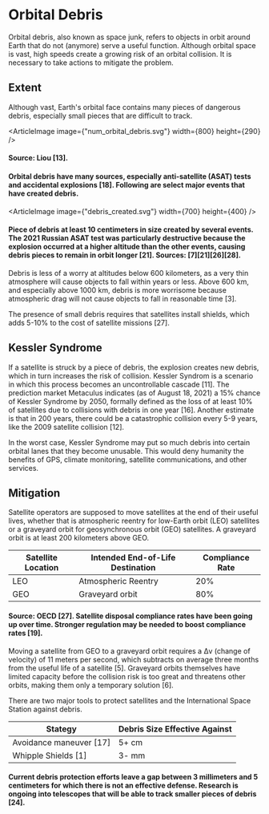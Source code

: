 

# Orbital Debris

Orbital debris, also known as space junk, refers to objects in orbit around Earth that do not (anymore) serve a useful function. Although orbital space is vast, high speeds create a growing risk of an orbital collision. It is necessary to take actions to mitigate the problem.

## Extent
Although vast, Earth's orbital face contains many pieces of dangerous debris, especially small pieces that are difficult to track.

<ArticleImage image={"num_orbital_debris.svg"} width={800} height={290} />
#### Source: Liou [13].
#### Orbital debris have many sources, especially anti-satellite (ASAT) tests and accidental explosions [18]. Following are select major events that have created debris.

<ArticleImage image={"debris_created.svg"} width={700} height={400} />
#### Piece of debris at least 10 centimeters in size created by several events. The 2021 Russian ASAT test was particularly destructive because the explosion occurred at a higher altitude than the other events, causing debris pieces to remain in orbit longer [21]. Sources: [7][21][26][28].

Debris is less of a worry at altitudes below 600 kilometers, as a very thin atmosphere will cause objects to fall within years or less. Above 600 km, and especially above 1000 km, debris is more worrisome because atmospheric drag will not cause objects to fall in reasonable time [3].

The presence of small debris requires that satellites install shields, which adds 5-10% to the cost of satellite missions [27].

<EndAsatTestsSolution />

## Kessler Syndrome

If a satellite is struck by a piece of debris, the explosion creates new debris, which in turn increases the risk of collision. Kessler Syndrom is a scenario in which this process becomes an uncontrollable cascade [11]. The prediction market Metaculus indicates (as of August 18, 2021) a 15% chance of Kessler Syndrome by 2050, formally defined as the loss of at least 10% of satellites due to collisions with debris in one year [16]. Another estimate is that in 200 years, there could be a catastrophic collision every 5-9 years, like the 2009 satellite collision [12].

In the worst case, Kessler Syndrome may put so much debris into certain orbital lanes that they become unusable. This would deny humanity the benefits of GPS, climate monitoring, satellite communications, and other services.

## Mitigation

Satellite operators are supposed to move satellites at the end of their useful lives, whether that is atmospheric reentry for low-Earth orbit (LEO) satellites or a graveyard orbit for geosynchronous orbit (GEO) satellites. A graveyard orbit is at least 200 kilometers above GEO.

| Satellite Location | Intended End-of-Life Destination | Compliance Rate | 
| ------------------ | -------------------------------- | --------------- |
| LEO | Atmospheric Reentry | 20% |
| GEO | Graveyard orbit | 80% |

#### Source: OECD [27]. Satellite disposal compliance rates have been going up over time. Stronger regulation may be needed to boost compliance rates [19].

Moving a satellite from GEO to a graveyard orbit requires a Δv (change of velocity) of 11 meters per second, which subtracts on average three months from the useful life of a satellite [5]. Graveyard orbits themselves have limited capacity before the collision risk is too great and threatens other orbits, making them only a temporary solution [6].

There are two major tools to protect satellites and the International Space Station against debris.

| Stategy | Debris Size Effective Against |
| ------- | ----------------------------- |
| Avoidance maneuver [17] | 5+ cm |
| Whipple Shields [1] | 3- mm|

#### Current debris protection efforts leave a gap between 3 millimeters and 5 centimeters for which there is not an effective defense. Research is ongoing into telescopes that will be able to track smaller pieces of debris [24].

<OrbitalUseFeeSolution />